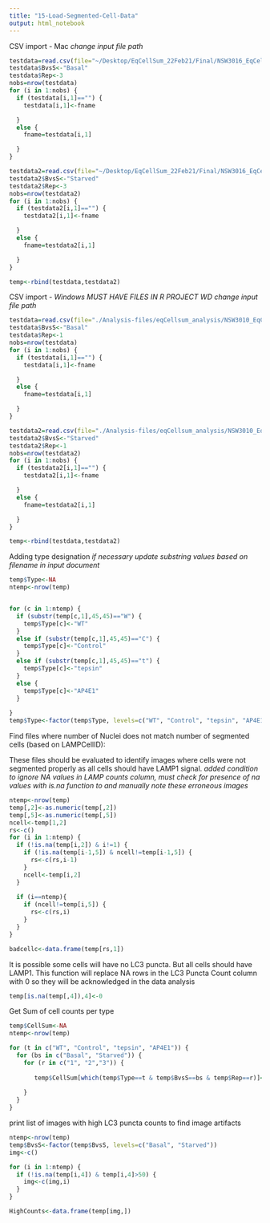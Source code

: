 ```yaml
---
title: "15-Load-Segmented-Cell-Data"
output: html_notebook
---
```


CSV import - Mac
*change input file path*
```r
testdata=read.csv(file="~/Desktop/EqCellSum_22Feb21/Final/NSW3016_EqCellSum_Basal_count_22Feb21.csv",header=TRUE)
testdata$BvsS<-"Basal"
testdata$Rep<-3
nobs=nrow(testdata)
for (i in 1:nobs) {
  if (testdata[i,1]=="") {
    testdata[i,1]<-fname

  } 
  else {
    fname=testdata[i,1]

  }
}

testdata2=read.csv(file="~/Desktop/EqCellSum_22Feb21/Final/NSW3016_EqCellSum_Starved_count_23Feb21.csv",header=TRUE)
testdata2$BvsS<-"Starved"
testdata2$Rep<-3
nobs=nrow(testdata2)
for (i in 1:nobs) {
  if (testdata2[i,1]=="") {
    testdata2[i,1]<-fname

  } 
  else {
    fname=testdata2[i,1]

  }
}

temp<-rbind(testdata,testdata2)
```

CSV import - *Windows*
*MUST HAVE FILES IN R PROJECT WD* 
*change input file path*
```r
testdata=read.csv(file="./Analysis-files/eqCellsum_analysis/NSW3010_EqCellSum_Basal_count_18Mar21.csv",header=TRUE)
testdata$BvsS<-"Basal"
testdata$Rep<-1
nobs=nrow(testdata)
for (i in 1:nobs) {
  if (testdata[i,1]=="") {
    testdata[i,1]<-fname

  } 
  else {
    fname=testdata[i,1]

  }
}

testdata2=read.csv(file="./Analysis-files/eqCellsum_analysis/NSW3010_EqCellSum_Starved_count_18Mar21.csv",header=TRUE)
testdata2$BvsS<-"Starved"
testdata2$Rep<-1
nobs=nrow(testdata2)
for (i in 1:nobs) {
  if (testdata2[i,1]=="") {
    testdata2[i,1]<-fname

  } 
  else {
    fname=testdata2[i,1]

  }
}

temp<-rbind(testdata,testdata2)
```


Adding type designation
*if necessary update substring values based on filename in input document*
```r
temp$Type<-NA
ntemp<-nrow(temp)


for (c in 1:ntemp) {
  if (substr(temp[c,1],45,45)=="W") {
    temp$Type[c]<-"WT"
  }
  else if (substr(temp[c,1],45,45)=="C") {
    temp$Type[c]<-"Control"
  }
  else if (substr(temp[c,1],45,45)=="t") {
    temp$Type[c]<-"tepsin"
  }
  else {
    temp$Type[c]<-"AP4E1"
  }
  
}
temp$Type<-factor(temp$Type, levels=c("WT", "Control", "tepsin", "AP4E1"))
```

Find files where number of Nuclei does not match number of segmented cells (based on LAMPCellID):

These files should be evaluated to identify images where cells were not segmented properly as all cells should have LAMP1 signal. 
*added condition to ignore NA values in LAMP counts column, must check for presence of na values with is.na function to and manually note these erroneous images*
```r
ntemp<-nrow(temp)
temp[,2]<-as.numeric(temp[,2])
temp[,5]<-as.numeric(temp[,5])
ncell<-temp[1,2]
rs<-c()
for (i in 1:ntemp) {
  if (!is.na(temp[i,2]) & i!=1) {
    if (!is.na(temp[i-1,5]) & ncell!=temp[i-1,5]) {
      rs<-c(rs,i-1)
    }
    ncell<-temp[i,2]
  }
  
  if (i==ntemp){
    if (ncell!=temp[i,5]) {
      rs<-c(rs,i)
    }
  }
}

badcellc<-data.frame(temp[rs,1])
```

It is possible some cells will have no LC3 puncta. But all cells should have LAMP1. This function will replace NA rows in the LC3 Puncta Count column with 0 so they will be acknowledged in the data analysis
```r
temp[is.na(temp[,4]),4]<-0
```

Get Sum of cell counts per type
```r
temp$CellSum<-NA
ntemp<-nrow(temp)

for (t in c("WT", "Control", "tepsin", "AP4E1")) {
  for (bs in c("Basal", "Starved")) {
    for (r in c("1", "2","3")) {
      
       temp$CellSum[which(temp$Type==t & temp$BvsS==bs & temp$Rep==r)]<-sum(temp$NucleiCount[which(temp$Type==t & temp$BvsS==bs &temp$Rep==r)],na.rm = TRUE)
   
    }
  }
}
```


print list of images with high LC3 puncta counts to find image artifacts
```r

ntemp<-nrow(temp)
temp$BvsS<-factor(temp$BvsS, levels=c("Basal", "Starved"))
img<-c()

for (i in 1:ntemp) {
  if (!is.na(temp[i,4]) & temp[i,4]>50) {
    img<-c(img,i)
  }
}

HighCounts<-data.frame(temp[img,])

```
